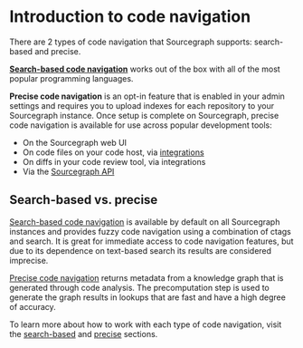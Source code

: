 # Introduction to code navigation

There are 2 types of code navigation that Sourcegraph supports: search-based and precise.

[**Search-based code navigation**](/code_navigation/explanations/search_based_code_navigation) works out of the box with all of the most popular programming languages.

**Precise code navigation** is an opt-in feature that is enabled in your admin settings and requires you to upload indexes for each repository to your Sourcegraph instance. Once setup is complete on Sourcegraph, precise code navigation is available for use across popular development tools:

- On the Sourcegraph web UI
- On code files on your code host, via [integrations](/integration/)
- On diffs in your code review tool, via integrations
- Via the [Sourcegraph API](/api/graphql)

## Search-based vs. precise

[Search-based code navigation](/code_navigation/explanations/search_based_code_navigation) is available by default on all Sourcegraph instances and provides fuzzy code navigation using a combination of ctags and search. It is great for immediate access to code navigation features, but due to its dependence on text-based search its results are considered imprecise.

[Precise code navigation](/code_navigation/explanations/precise_code_navigation) returns metadata from a knowledge graph that is generated through code analysis. The precomputation step is used to generate the graph results in lookups that are fast and have a high degree of accuracy.

To learn more about how to work with each type of code navigation, visit the [search-based](/code_navigation/explanations/search_based_code_navigation) and [precise](/code_navigation/explanations/precise_code_navigation) sections.
